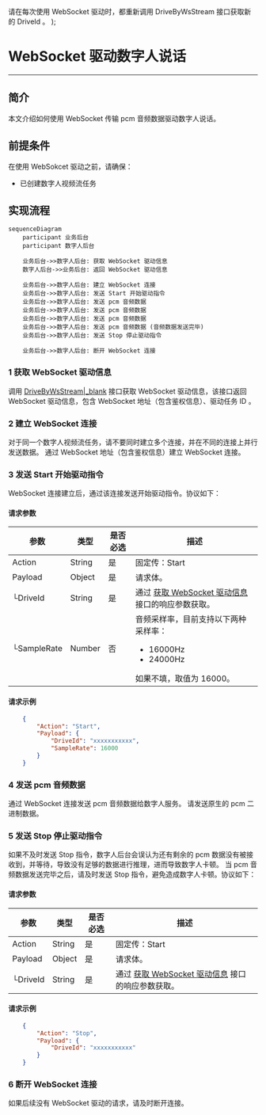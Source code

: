   <Note title="说明">请在每次使用 WebSocket 驱动时，都重新调用 DriveByWsStream 接口获取新的 DriveId 。</Note>
);

# WebSocket 驱动数字人说话

- - -

## 简介

本文介绍如何使用 WebSocket 传输 pcm 音频数据驱动数字人说话。

## 前提条件

在使用 WebSokcet 驱动之前，请确保：
- 已创建数字人视频流任务

## 实现流程

```mermaid
sequenceDiagram
    participant 业务后台
    participant 数字人后台

    业务后台->>数字人后台: 获取 WebSocket 驱动信息
    数字人后台->>业务后台: 返回 WebSocket 驱动信息

    业务后台->>数字人后台: 建立 WebSocket 连接
    业务后台->>数字人后台: 发送 Start 开始驱动指令
    业务后台->>数字人后台: 发送 pcm 音频数据
    业务后台->>数字人后台: 发送 pcm 音频数据
    业务后台->>数字人后台: 发送 pcm 音频数据
    业务后台->>数字人后台: 发送 pcm 音频数据 (音频数据发送完毕)
    业务后台->>数字人后台: 发送 Stop 停止驱动指令
    
    业务后台->>数字人后台: 断开 WebSocket 连接
```

### 1 获取 WebSocket 驱动信息

调用 [DriveByWsStream\|_blank](../server-apis/digital-human-streaming/drive-by-ws-stream.mdx) 接口获取 WebSocket 驱动信息，该接口返回 WebSocket 驱动信息，包含 WebSocket 地址（包含鉴权信息）、驱动任务 ID 。

### 2 建立 WebSocket 连接

<Note title="说明">
    对于同一个数字人视频流任务，请不要同时建立多个连接，并在不同的连接上并行发送数据。
</Note>
通过 WebSocket 地址（包含鉴权信息）建立 WebSocket 连接。

### 3 发送 Start 开始驱动指令

WebSocket 连接建立后，通过该连接发送开始驱动指令。协议如下：

#### 请求参数
| 参数               | 类型   | 是否必选 | 描述             |
|------------------|------|------|-------------------------|
| Action      | String | 是    | 固定传：Start  |
| Payload      | Object | 是    | 请求体。         |
| └DriveId      | String   | 是    | 通过 [获取 WebSocket 驱动信息](../server-apis/digital-human-streaming/drive-by-ws-stream.mdx) 接口的响应参数获取。<DriveIdNote /> |
| └SampleRate      | Number  | 否   | 音频采样率，目前支持以下两种采样率：<ul><li>16000Hz</li><li>24000Hz</li></ul> 如果不填，取值为 16000。 |

#### 请求示例
```json
    {
        "Action": "Start",
        "Payload": {
            "DriveId": "xxxxxxxxxxx",
            "SampleRate": 16000
        }
    }
```

### 4 发送 pcm 音频数据

通过 WebSocket 连接发送 pcm 音频数据给数字人服务。
<Note title="说明">
    请发送原生的 pcm 二进制数据。
</Note>

### 5 发送 Stop 停止驱动指令

<Note title="说明">
    如果不及时发送 Stop 指令，数字人后台会误认为还有剩余的 pcm 数据没有被接收到，并等待，导致没有足够的数据进行推理，进而导致数字人卡顿。
</Note>
当 pcm 音频数据发送完毕之后，请及时发送 Stop 指令，避免造成数字人卡顿。协议如下：

#### 请求参数
| 参数               | 类型   | 是否必选 | 描述             |
|------------------|------|------|-------------------------|
| Action      | String | 是    | 固定传：Start  |
| Payload      | Object | 是    | 请求体。         |
| └DriveId      | String   | 是    | 通过 [获取 WebSocket 驱动信息](../server-apis/digital-human-streaming/drive-by-ws-stream.mdx) 接口的响应参数获取。<DriveIdNote /> |

#### 请求示例
```json
    {
        "Action": "Stop",
        "Payload": {
            "DriveId": "xxxxxxxxxxx"
        }
    }
```

### 6 断开 WebSocket 连接

如果后续没有 WebSocket 驱动的请求，请及时断开连接。